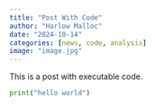 ```yaml
---
title: "Post With Code"
author: "Harlow Malloc"
date: "2024-10-14"
categories: [news, code, analysis]
image: "image.jpg"
---
```


This is a post with executable code.

```python
print("hello world")
```
